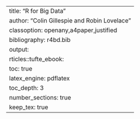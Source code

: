 ---
title: "R for Big Data"
author: "Colin Gillespie and Robin Lovelace"
classoption: openany,a4paper,justified
bibliography: r4bd.bib
output:
  rticles::tufte_ebook:
    toc: true
    latex_engine: pdflatex
    toc_depth: 3
    number_sections: true
    keep_tex: true
---